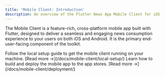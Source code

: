 ```yaml
---
title: 'Mobile Client: Introduction'
description: An overview of the Flutter News App Mobile Client for iOS and Android.
---
```



The Mobile Client is a feature-rich, cross-platform mobile app built with Flutter, designed to deliver a seamless and engaging news consumption experience to your users on both iOS and Android. It is the primary end-user-facing component of the toolkit.

<CardGrid>
	<Card title="Local Setup" icon="rocket">
		Follow the local setup guide to get the mobile client running on your machine.
		[Read more &rarr;](/docs/mobile-client/local-setup/)
	</Card>
	<Card title="Deployment" icon="cloud">
		Learn how to build and deploy the mobile app to the app stores.
		[Read more &rarr;](/docs/mobile-client/deployment/)
	</Card>
</CardGrid>
